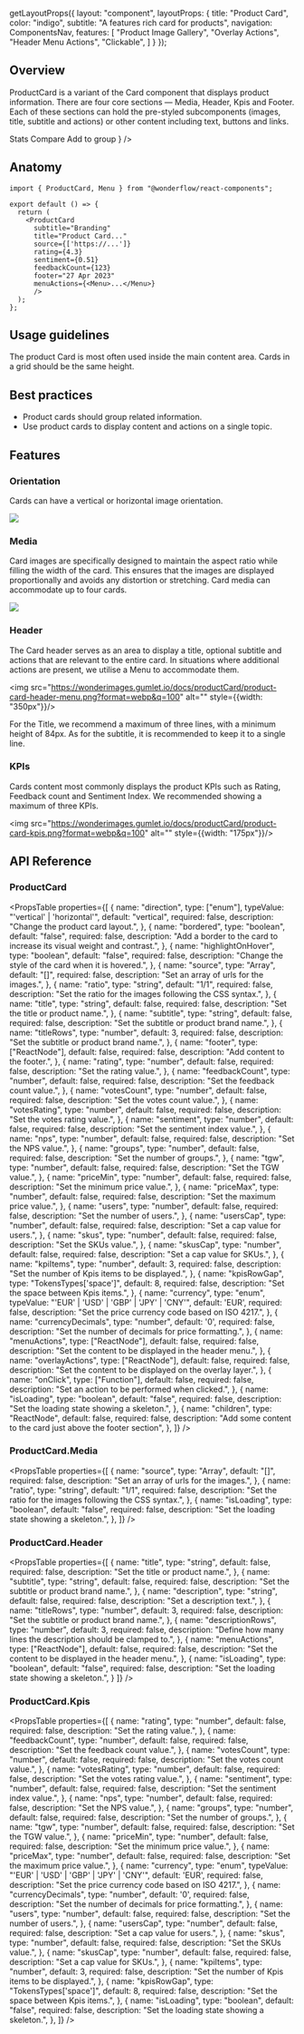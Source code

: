 
  getLayoutProps({
    layout: "component",
    layoutProps: {
      title: "Product Card",
      color: "indigo",
      subtitle: "A features rich card for products",
      navigation: ComponentsNav,
      features: [
        "Product Image Gallery",
        "Overlay Actions",
        "Header Menu Actions",
        "Clickable",
      ]
    }
  });

## Overview
ProductCard is a variant of the Card component that displays product information. There are four core sections — Media, Header, Kpis and Footer. Each of these sections can hold the pre-styled subcomponents (images, title, subtitle and actions) or other content including text, buttons and links.

<LiveArea>
  <Stack style={{width: '300px'}}>
  <ProductCard
  subtitle="Branding"
  title="Product Card labels will be displayed on three lines by default"
  source={[
  'https://products.gumlet.io/image-1675779605803.jpeg',
  'https://storage.googleapis.com/wonderflow-product-images/KITCHENAID%205KSM15%20SERIES.png',
  'https://storage.googleapis.com/wonderflow-product-images/CLASSIC%204.5%20QT.png',
  'https://storage.googleapis.com/wonderflow-product-images/delonghi_coffee_MC%20NESPRESSO%20INISSIA.png',
  ]}
  rating={4.3}
  feedbackCount={123}
  sentiment={0.51}
  footer="27 Apr 2023"
  menuActions={<Menu>
    <Menu.Item
      icon="news"
      value="1"
    >
      Stats
    </Menu.Item>
    <Menu.Item
      icon="theater"
      value="1"
    >
      Compare
    </Menu.Item>
    <Menu.Item
      icon="grid"
      value="1"
      placement="right-start"
    >
      Add to group
    </Menu.Item>
  </Menu>}
  />
  </Stack>
</LiveArea>

## Anatomy

```tsx lines="1,5-14"
import { ProductCard, Menu } from "@wonderflow/react-components";

export default () => {
  return (
    <ProductCard
      subtitle="Branding"
      title="Product Card..."
      source={['https://...']}
      rating={4.3}
      sentiment={0.51}
      feedbackCount={123}
      footer="27 Apr 2023"
      menuActions={<Menu>...</Menu>}
      />
  );
};
```
## Usage guidelines
The product Card is most often used inside the main content area. Cards in a grid should be the same height.

## Best practices
- Product cards should group related information.
- Use product cards to display content and actions on a single topic.

## Features

### Orientation
Cards can have a vertical or horizontal image orientation.

![](https://wonderimages.gumlet.io/docs/productCard/product-card-orientation.png?format=webp&q=100)

### Media
Card images are specifically designed to maintain the aspect ratio while filling the width of the card.
This ensures that the images are displayed proportionally and avoids any distortion or stretching.
Card media can accommodate up to four cards.

![](https://wonderimages.gumlet.io/docs/productCard/product-card-media.png?format=webp&q=100)

### Header
The Card header serves as an area to display a title, optional subtitle and actions that
are relevant to the entire card. In situations where additional actions are present,
we utilise a Menu to accommodate them.

<img src="https://wonderimages.gumlet.io/docs/productCard/product-card-header-menu.png?format=webp&q=100" alt="" style={{width: "350px"}}/>

For the Title, we recommend a maximum of three lines, with a minimum height of 84px.
As for the subtitle, it is recommended to keep it to a single line.


### KPIs
Cards content most commonly displays the product KPIs such as Rating, Feedback count and Sentiment Index.
We recommended showing a maximum of three KPIs.

<img src="https://wonderimages.gumlet.io/docs/productCard/product-card-kpis.png?format=webp&q=100" alt="" style={{width: "175px"}}/>



## API Reference

### ProductCard
<PropsTable
  properties={[
    {
      name: "direction",
      type: ["enum"],
      typeValue: "'vertical' | 'horizontal'",
      default: "vertical",
      required: false,
      description: "Change the product card layout.",
    },
    {
      name: "bordered",
      type: "boolean",
      default: "false",
      required: false,
      description: "Add a border to the card to increase its visual weight and contrast.",
    },
    {
      name: "highlightOnHover",
      type: "boolean",
      default: "false",
      required: false,
      description: "Change the style of the card when it is hovered.",
    },
    {
      name: "source",
      type: "Array<string>",
      default: "[]",
      required: false,
      description: "Set an array of urls for the images.",
    },
    {
      name: "ratio",
      type: "string",
      default: "1/1",
      required: false,
      description: "Set the ratio for the images following the CSS syntax.",
    },
    {
      name: "title",
      type: "string",
      default: false,
      required: false,
      description: "Set the title or product name.",
    },
    {
      name: "subtitle",
      type: "string",
      default: false,
      required: false,
      description: "Set the subtitle or product brand name.",
    },
    {
      name: "titleRows",
      type: "number",
      default: 3,
      required: false,
      description: "Set the subtitle or product brand name.",
    },
    {
      name: "footer",
      type: ["ReactNode"],
      default: false,
      required: false,
      description:
        "Add content to the footer.",
    },
    {
      name: "rating",
      type: "number",
      default: false,
      required: false,
      description:
        "Set the rating value.",
    },
    {
      name: "feedbackCount",
      type: "number",
      default: false,
      required: false,
      description:
        "Set the feedback count value.",
    },
    {
      name: "votesCount",
      type: "number",
      default: false,
      required: false,
      description:
        "Set the votes count value.",
    },
    {
      name: "votesRating",
      type: "number",
      default: false,
      required: false,
      description:
        "Set the votes rating value.",
    },
    {
      name: "sentiment",
      type: "number",
      default: false,
      required: false,
      description:
        "Set the sentiment index value.",
    },
    {
      name: "nps",
      type: "number",
      default: false,
      required: false,
      description:
        "Set the NPS value.",
    },
    {
      name: "groups",
      type: "number",
      default: false,
      required: false,
      description:
        "Set the number of groups.",
    },
    {
      name: "tgw",
      type: "number",
      default: false,
      required: false,
      description:
        "Set the TGW value.",
    },
    {
      name: "priceMin",
      type: "number",
      default: false,
      required: false,
      description:
        "Set the minimum price value.",
    },
    {
      name: "priceMax",
      type: "number",
      default: false,
      required: false,
      description:
        "Set the maximum price value.",
    },
    {
      name: "users",
      type: "number",
      default: false,
      required: false,
      description:
        "Set the number of users.",
    },
    {
      name: "usersCap",
      type: "number",
      default: false,
      required: false,
      description:
        "Set a cap value for users.",
    },
    {
      name: "skus",
      type: "number",
      default: false,
      required: false,
      description:
        "Set the SKUs value.",
    },
    {
      name: "skusCap",
      type: "number",
      default: false,
      required: false,
      description:
        "Set a cap value for SKUs.",
    },
    {
      name: "kpiItems",
      type: "number",
      default: 3,
      required: false,
      description:
        "Set the number of Kpis items to be displayed.",
    },
    {
      name: "kpisRowGap",
      type: "TokensTypes['space']",
      default: 8,
      required: false,
      description:
        "Set the space between Kpis items.",
    },
    {
      name: "currency",
      type: "enum",
      typeValue: "'EUR' | 'USD' | 'GBP' | 'JPY' | 'CNY'",
      default: 'EUR',
      required: false,
      description:
        "Set the price currency code based on ISO 4217.",
    },
    {
      name: "currencyDecimals",
      type: "number",
      default: '0',
      required: false,
      description:
        "Set the number of decimals for price formatting.",
    },
    {
      name: "menuActions",
      type: ["ReactNode"],
      default: false,
      required: false,
      description:
        "Set the content to be displayed in the header menu.",
    },
    {
      name: "overlayActions",
      type: ["ReactNode"],
      default: false,
      required: false,
      description:
        "Set the content to be displayed on the overlay layer.",
    },
    {
      name: "onClick",
      type: ["Function"],
      default: false,
      required: false,
      description: "Set an action to be performed when clicked.",
    },
    {
      name: "isLoading",
      type: "boolean",
      default: "false",
      required: false,
      description: "Set the loading state showing a skeleton.",
    },
    {
      name: "children",
      type: "ReactNode",
      default: false,
      required: false,
      description: "Add some content to the card just above the footer section",
    },
  ]}
/>

### ProductCard.Media
<PropsTable
  properties={[
    {
      name: "source",
      type: "Array<string>",
      default: "[]",
      required: false,
      description: "Set an array of urls for the images.",
    },
    {
      name: "ratio",
      type: "string",
      default: "1/1",
      required: false,
      description: "Set the ratio for the images following the CSS syntax.",
    },
    {
      name: "isLoading",
      type: "boolean",
      default: "false",
      required: false,
      description: "Set the loading state showing a skeleton.",
    },
  ]}
/>

### ProductCard.Header
<PropsTable
  properties={[
    {
      name: "title",
      type: "string",
      default: false,
      required: false,
      description: "Set the title or product name.",
    },
    {
      name: "subtitle",
      type: "string",
      default: false,
      required: false,
      description: "Set the subtitle or product brand name.",
    },
    {
      name: "description",
      type: "string",
      default: false,
      required: false,
      description: "Set a description text.",
    },
    {
      name: "titleRows",
      type: "number",
      default: 3,
      required: false,
      description: "Set the subtitle or product brand name.",
    },
    {
      name: "descriptionRows",
      type: "number",
      default: 3,
      required: false,
      description: "Define how many lines the description should be clamped to.",
    },
    {
      name: "menuActions",
      type: ["ReactNode"],
      default: false,
      required: false,
      description:
        "Set the content to be displayed in the header menu.",
    },
    {
      name: "isLoading",
      type: "boolean",
      default: "false",
      required: false,
      description: "Set the loading state showing a skeleton.",
    }
  ]}
/>

### ProductCard.Kpis
<PropsTable
  properties={[
    {
      name: "rating",
      type: "number",
      default: false,
      required: false,
      description:
        "Set the rating value.",
    },
    {
      name: "feedbackCount",
      type: "number",
      default: false,
      required: false,
      description:
        "Set the feedback count value.",
    },
    {
      name: "votesCount",
      type: "number",
      default: false,
      required: false,
      description:
        "Set the votes count value.",
    },
    {
      name: "votesRating",
      type: "number",
      default: false,
      required: false,
      description:
        "Set the votes rating value.",
    },
    {
      name: "sentiment",
      type: "number",
      default: false,
      required: false,
      description:
        "Set the sentiment index value.",
    },
    {
      name: "nps",
      type: "number",
      default: false,
      required: false,
      description:
        "Set the NPS value.",
    },
    {
      name: "groups",
      type: "number",
      default: false,
      required: false,
      description:
        "Set the number of groups.",
    },
    {
      name: "tgw",
      type: "number",
      default: false,
      required: false,
      description:
        "Set the TGW value.",
    },
    {
      name: "priceMin",
      type: "number",
      default: false,
      required: false,
      description:
        "Set the minimum price value.",
    },
    {
      name: "priceMax",
      type: "number",
      default: false,
      required: false,
      description:
        "Set the maximum price value.",
    },
    {
      name: "currency",
      type: "enum",
      typeValue: "'EUR' | 'USD' | 'GBP' | 'JPY' | 'CNY'",
      default: 'EUR',
      required: false,
      description:
        "Set the price currency code based on ISO 4217.",
    },
    {
      name: "currencyDecimals",
      type: "number",
      default: '0',
      required: false,
      description:
        "Set the number of decimals for price formatting.",
    },
    {
      name: "users",
      type: "number",
      default: false,
      required: false,
      description:
        "Set the number of users.",
    },
    {
      name: "usersCap",
      type: "number",
      default: false,
      required: false,
      description:
        "Set a cap value for users.",
    },
    {
      name: "skus",
      type: "number",
      default: false,
      required: false,
      description:
        "Set the SKUs value.",
    },
    {
      name: "skusCap",
      type: "number",
      default: false,
      required: false,
      description:
        "Set a cap value for SKUs.",
    },
    {
      name: "kpiItems",
      type: "number",
      default: 3,
      required: false,
      description:
        "Set the number of Kpis items to be displayed.",
    },
    {
      name: "kpisRowGap",
      type: "TokensTypes['space']",
      default: 8,
      required: false,
      description:
        "Set the space between Kpis items.",
    },
    {
      name: "isLoading",
      type: "boolean",
      default: "false",
      required: false,
      description: "Set the loading state showing a skeleton.",
    },
  ]}
/>
